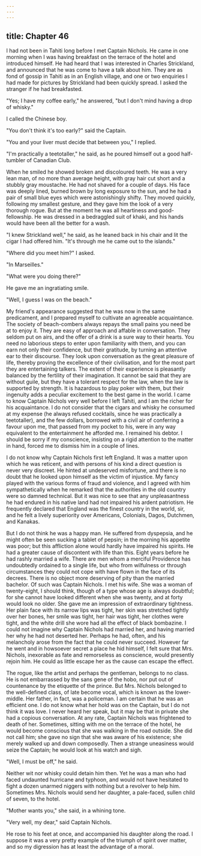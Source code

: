 ```yaml
---
---
---
```

title: Chapter 46
---

I had not been in Tahiti long before I met Captain Nichols. He came in one morning when I was having breakfast on the terrace of the hotel and introduced himself. He had heard that I was interested in Charles Strickland, and announced that he was come to have a talk about him. They are as fond of gossip in Tahiti as in an English village, and one or two enquiries I had made for pictures by Strickland had been quickly spread. I asked the stranger if he had breakfasted.

"Yes; I have my coffee early," he answered, "but I don't mind having a drop of whisky."

I called the Chinese boy.

"You don't think it's too early?" said the Captain.

"You and your liver must decide that between you," I replied.

"I'm practically a teetotaller," he said, as he poured himself out a good half-tumbler of Canadian Club.

When he smiled he showed broken and discoloured teeth. He was a very lean man, of no more than average height, with gray hair cut short and a stubbly gray moustache. He had not shaved for a couple of days. His face was deeply lined, burned brown by long exposure to the sun, and he had a pair of small blue eyes which were astonishingly shifty. They moved quickly, following my smallest gesture, and they gave him the look of a very thorough rogue. But at the moment he was all heartiness and good-fellowship. He was dressed in a bedraggled suit of khaki, and his hands would have been all the better for a wash.

"I knew Strickland well," he said, as he leaned back in his chair and lit the cigar I had offered him. "It's through me he came out to the islands."

"Where did you meet him?" I asked.

"In Marseilles."

"What were you doing there?"

He gave me an ingratiating smile.

"Well, I guess I was on the beach."

My friend's appearance suggested that he was now in the same predicament, and I prepared myself to cultivate an agreeable acquaintance. The society of beach-combers always repays the small pains you need be at to enjoy it. They are easy of approach and affable in conversation. They seldom put on airs, and the offer of a drink is a sure way to their hearts. You need no laborious steps to enter upon familiarity with them, and you can earn not only their confidence, but their gratitude, by turning an attentive ear to their discourse. They look upon conversation as the great pleasure of life, thereby proving the excellence of their civilisation, and for the most part they are entertaining talkers. The extent of their experience is pleasantly balanced by the fertility of their imagination. It cannot be said that they are without guile, but they have a tolerant respect for the law, when the law is supported by strength. It is hazardous to play poker with them, but their ingenuity adds a peculiar excitement to the best game in the world. I came to know Captain Nichols very well before I left Tahiti, and I am the richer for his acquaintance. I do not consider that the cigars and whisky he consumed at my expense (he always refused cocktails, since he was practically a teetotaller), and the few dollars, borrowed with a civil air of conferring a favour upon me, that passed from my pocket to his, were in any way equivalent to the entertainment he afforded me. I remained his debtor. I should be sorry if my conscience, insisting on a rigid attention to the matter in hand, forced me to dismiss him in a couple of lines.

I do not know why Captain Nichols first left England. It was a matter upon which he was reticent, and with persons of his kind a direct question is never very discreet. He hinted at undeserved misfortune, and there is no doubt that he looked upon himself as the victim of injustice. My fancy played with the various forms of fraud and violence, and I agreed with him sympathetically when he remarked that the authorities in the old country were so damned technical. But it was nice to see that any unpleasantness he had endured in his native land had not impaired his ardent patriotism. He frequently declared that England was the finest country in the world, sir, and he felt a lively superiority over Americans, Colonials, Dagos, Dutchmen, and Kanakas.

But I do not think he was a happy man. He suffered from dyspepsia, and he might often be seen sucking a tablet of pepsin; in the morning his appetite was poor; but this affliction alone would hardly have impaired his spirits. He had a greater cause of discontent with life than this. Eight years before he had rashly married a wife. There are men whom a merciful Providence has undoubtedly ordained to a single life, but who from wilfulness or through circumstances they could not cope with have flown in the face of its decrees. There is no object more deserving of pity than the married bachelor. Of such was Captain Nichols. I met his wife. She was a woman of twenty-eight, I should think, though of a type whose age is always doubtful; for she cannot have looked different when she was twenty, and at forty would look no older. She gave me an impression of extraordinary tightness. Her plain face with its narrow lips was tight, her skin was stretched tightly over her bones, her smile was tight, her hair was tight, her clothes were tight, and the white drill she wore had all the effect of black bombazine. I could not imagine why Captain Nichols had married her, and having married her why he had not deserted her. Perhaps he had, often, and his melancholy arose from the fact that he could never succeed. However far he went and in howsoever secret a place he hid himself, I felt sure that Mrs. Nichols, inexorable as fate and remorseless as conscience, would presently rejoin him. He could as little escape her as the cause can escape the effect.

The rogue, like the artist and perhaps the gentleman, belongs to no class. He is not embarrassed by the sans gene of the hobo, nor put out of countenance by the etiquette of the prince. But Mrs. Nichols belonged to the well-defined class, of late become vocal, which is known as the lower-middle. Her father, in fact, was a policeman. I am certain that he was an efficient one. I do not know what her hold was on the Captain, but I do not think it was love. I never heard her speak, but it may be that in private she had a copious conversation. At any rate, Captain Nichols was frightened to death of her. Sometimes, sitting with me on the terrace of the hotel, he would become conscious that she was walking in the road outside. She did not call him; she gave no sign that she was aware of his existence; she merely walked up and down composedly. Then a strange uneasiness would seize the Captain; he would look at his watch and sigh.

"Well, I must be off," he said.

Neither wit nor whisky could detain him then. Yet he was a man who had faced undaunted hurricane and typhoon, and would not have hesitated to fight a dozen unarmed niggers with nothing but a revolver to help him. Sometimes Mrs. Nichols would send her daughter, a pale-faced, sullen child of seven, to the hotel.

"Mother wants you," she said, in a whining tone.

"Very well, my dear," said Captain Nichols.

He rose to his feet at once, and accompanied his daughter along the road. I suppose it was a very pretty example of the triumph of spirit over matter, and so my digression has at least the advantage of a moral.